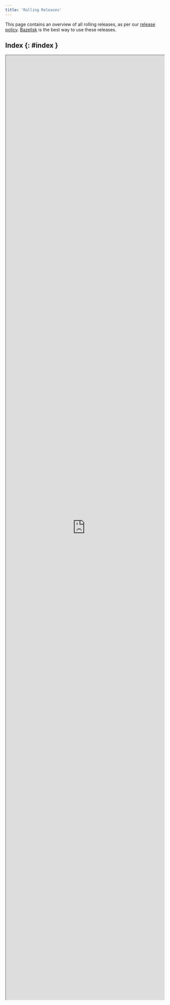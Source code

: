 ```yaml
---
title: 'Rolling Releases'
---
```


This page contains an overview of all rolling releases, as per our
[release policy](https://bazel.build/versions/8.1.0/release#rolling-releases).
[Bazelisk](https://github.com/bazelbuild/bazelisk) is the best way to use
these releases.

## Index {: #index }

<iframe src="https://releases.bazel.build/rolling.html" style="height: 3000px; width: 100%" ></iframe>
